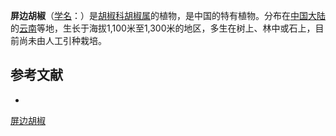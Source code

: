 {{Speciesbox
| name = 屏边胡椒
| status = 
| status_system = 
| image =
| genus = Piper
| species = pingbienense
| authority = Tseng
}}

'''屏边胡椒'''（[[学名|学名]]：{{lang|la|''Piper pingbienense''}}）是[[胡椒科|胡椒科]][[胡椒属|胡椒属]]的植物，是中国的特有植物。分布在[[中国大陆|中国大陆]]的[[云南|云南]]等地，生长于海拔1,100米至1,300米的地区，多生在树上、林中或石上，目前尚未由人工引种栽培。

== 参考文献 ==
<div class="references-small">
* {{cite web| url =http://www.bioinfo.cn/db05/KmzwSpecies.php?action=view&id=16968| title =屏边胡椒| work =《中国高等植物数据库全库》| publisher =中国科学院微生物研究所| author =昆明植物研究所| accessdate =2009-02-25| deadurl =yes| archiveurl =https://web.archive.org/web/20160305035538/http://www.bioinfo.cn/db05/KmzwSpecies.php?action=view&id=16968| archivedate =2016-03-05}}
</div>
{{Taxonbar|from=Q11042902}}

[[Category:胡椒属|屏边胡椒]]


{{植物小作品}}